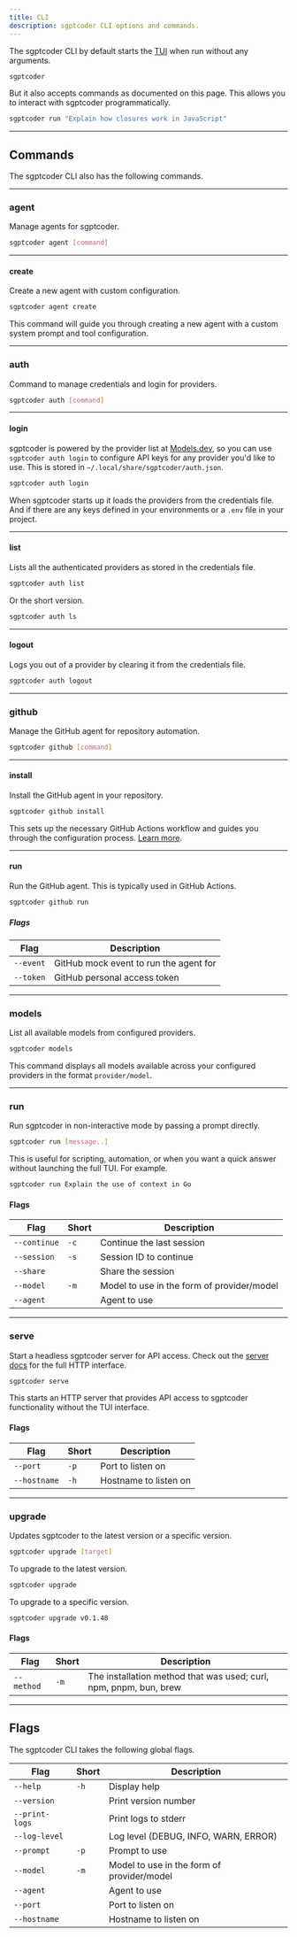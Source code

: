 ```yaml
---
title: CLI
description: sgptcoder CLI options and commands.
---
```



The sgptcoder CLI by default starts the [TUI](/docs/tui) when run without any arguments.

```bash
sgptcoder
```

But it also accepts commands as documented on this page. This allows you to interact with sgptcoder programmatically.

```bash
sgptcoder run "Explain how closures work in JavaScript"
```

---

## Commands

The sgptcoder CLI also has the following commands.

---

### agent

Manage agents for sgptcoder.

```bash
sgptcoder agent [command]
```

---

#### create

Create a new agent with custom configuration.

```bash
sgptcoder agent create
```

This command will guide you through creating a new agent with a custom system prompt and tool configuration.

---

### auth

Command to manage credentials and login for providers.

```bash
sgptcoder auth [command]
```

---

#### login

sgptcoder is powered by the provider list at [Models.dev](https://models.dev), so you can use `sgptcoder auth login` to configure API keys for any provider you'd like to use. This is stored in `~/.local/share/sgptcoder/auth.json`.

```bash
sgptcoder auth login
```

When sgptcoder starts up it loads the providers from the credentials file. And if there are any keys defined in your environments or a `.env` file in your project.

---

#### list

Lists all the authenticated providers as stored in the credentials file.

```bash
sgptcoder auth list
```

Or the short version.

```bash
sgptcoder auth ls
```

---

#### logout

Logs you out of a provider by clearing it from the credentials file.

```bash
sgptcoder auth logout
```

---

### github

Manage the GitHub agent for repository automation.

```bash
sgptcoder github [command]
```

---

#### install

Install the GitHub agent in your repository.

```bash
sgptcoder github install
```

This sets up the necessary GitHub Actions workflow and guides you through the configuration process. [Learn more](/docs/github).

---

#### run

Run the GitHub agent. This is typically used in GitHub Actions.

```bash
sgptcoder github run
```

##### Flags

| Flag      | Description                            |
| --------- | -------------------------------------- |
| `--event` | GitHub mock event to run the agent for |
| `--token` | GitHub personal access token           |

---

### models

List all available models from configured providers.

```bash
sgptcoder models
```

This command displays all models available across your configured providers in the format `provider/model`.

---

### run

Run sgptcoder in non-interactive mode by passing a prompt directly.

```bash
sgptcoder run [message..]
```

This is useful for scripting, automation, or when you want a quick answer without launching the full TUI. For example.

```bash "sgptcoder run"
sgptcoder run Explain the use of context in Go
```

#### Flags

| Flag         | Short | Description                                |
| ------------ | ----- | ------------------------------------------ |
| `--continue` | `-c`  | Continue the last session                  |
| `--session`  | `-s`  | Session ID to continue                     |
| `--share`    |       | Share the session                          |
| `--model`    | `-m`  | Model to use in the form of provider/model |
| `--agent`    |       | Agent to use                               |

---

### serve

Start a headless sgptcoder server for API access. Check out the [server docs](/docs/server) for the full HTTP interface.

```bash
sgptcoder serve
```

This starts an HTTP server that provides API access to sgptcoder functionality without the TUI interface.

#### Flags

| Flag         | Short | Description           |
| ------------ | ----- | --------------------- |
| `--port`     | `-p`  | Port to listen on     |
| `--hostname` | `-h`  | Hostname to listen on |

---

### upgrade

Updates sgptcoder to the latest version or a specific version.

```bash
sgptcoder upgrade [target]
```

To upgrade to the latest version.

```bash
sgptcoder upgrade
```

To upgrade to a specific version.

```bash
sgptcoder upgrade v0.1.48
```

#### Flags

| Flag       | Short | Description                                                       |
| ---------- | ----- | ----------------------------------------------------------------- |
| `--method` | `-m`  | The installation method that was used; curl, npm, pnpm, bun, brew |

---

## Flags

The sgptcoder CLI takes the following global flags.

| Flag           | Short | Description                                |
| -------------- | ----- | ------------------------------------------ |
| `--help`       | `-h`  | Display help                               |
| `--version`    |       | Print version number                       |
| `--print-logs` |       | Print logs to stderr                       |
| `--log-level`  |       | Log level (DEBUG, INFO, WARN, ERROR)       |
| `--prompt`     | `-p`  | Prompt to use                              |
| `--model`      | `-m`  | Model to use in the form of provider/model |
| `--agent`      |       | Agent to use                               |
| `--port`       |       | Port to listen on                          |
| `--hostname`   |       | Hostname to listen on                      |
